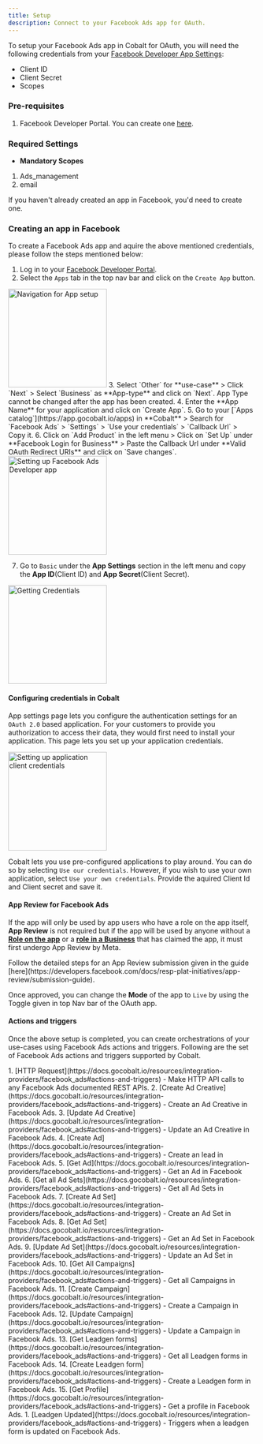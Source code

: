 ```yaml
---
title: Setup
description: Connect to your Facebook Ads app for OAuth.
---
```


To setup your Facebook Ads app in Cobalt for OAuth, you will need the following credentials from your [Facebook Developer App Settings](https://developers.facebook.com/apps/):
- Client ID
- Client Secret 
- Scopes

### Pre-requisites

1. Facebook Developer Portal. You can create one [here](https://www.facebook.com/r.php?next=https%3A%2F%2Fdevelopers.facebook.com%2Fapps%2F&locale=en_GB&display=page).

### Required Settings

* **Mandatory Scopes** 
1. Ads_management
2. email

<Info>If you haven't already created an app in Facebook, you'd need to create one.</Info>

### Creating an app in Facebook

To create a Facebook Ads app and aquire the above mentioned credentials, please follow the steps mentioned below:

1. Log in to your [Facebook Developer Portal](https://developers.facebook.com/apps/).
2. Select the `Apps` tab in the top nav bar and click on the `Create App` button.
<img height="200" src="/images/fb_ads/fb_navigation.png" alt="Navigation for App setup"/>
3. Select `Other` for **use-case** > Click `Next` > Select `Business` as **App-type** and click on `Next`.
<Warning> App Type cannot be changed after the app has been created.</Warning>
4. Enter the **App Name** for your application and click on `Create App`.
5. Go to your [`Apps catalog`](https://app.gocobalt.io/apps) in **Cobalt** > Search for `Facebook Ads` > `Settings` > `Use your credentials` > `Callback Url` > Copy it.
6. Click on `Add Product` in the left menu > Click on `Set Up` under **Facebook Login for Business** > Paste the Callback Url under **Valid OAuth Redirect URIs** and click on `Save changes`.
<img height="200" src="/images/fb_ads/fb_config.png" alt="Setting up Facebook Ads Developer app"/>

7. Go to `Basic` under the **App Settings** section in the left menu and copy the **App ID**(Client ID) and **App Secret**(Client Secret).
<img height="200" src="/images/fb_ads/fb_credentials.png" alt="Getting Credentials"/>

#### Configuring credentials in Cobalt
App settings page lets you configure the authentication settings for an `OAuth 2.0` based application. For your customers to provide you authorization to access their data,
they would first need to install your application. This page lets you set up your application credentials.

<img height="200" src="/images/fb_ads/fb_cobalt.png" alt="Setting up application client credentials"/>

Cobalt lets you use pre-configured applications to play around. You can do so by selecting `Use our credentials`. However, if you wish to use your own application,
select `Use your own credentials`. Provide the aquired Client Id and Client secret and save it.

#### App Review for Facebook Ads

If the app will only be used by app users who have a role on the app itself, **App Review** is not required but if the app will be used by anyone without a [**Role on the app**](https://developers.facebook.com/docs/development#roles) or a [**role in a Business**](https://www.facebook.com/business/help/442345745885606?id=180505742745347) that has claimed the app, it must first undergo App Review by Meta.

<Tip>
Follow the detailed steps for an App Review submission given in the guide [here](https://developers.facebook.com/docs/resp-plat-initiatives/app-review/submission-guide).
</Tip>

Once approved, you can change the **Mode** of the app to `Live` by using the Toggle given in top Nav bar of the OAuth app.


#### Actions and triggers
Once the above setup is completed, you can create orchestrations of your use-cases using Facebook Ads actions and triggers. Following are the set of Facebook Ads actions and triggers
supported by Cobalt.

<Tabs>
  <Tab title="Actions">
     1. [HTTP Request](https://docs.gocobalt.io/resources/integration-providers/facebook_ads#actions-and-triggers) - Make HTTP API calls to any Facebook Ads documented REST APIs.
     2. [Create Ad Creative](https://docs.gocobalt.io/resources/integration-providers/facebook_ads#actions-and-triggers) - Create an Ad Creative in Facebook Ads.
     3. [Update Ad Creative](https://docs.gocobalt.io/resources/integration-providers/facebook_ads#actions-and-triggers) - Update an Ad Creative in Facebook Ads.
     4. [Create Ad](https://docs.gocobalt.io/resources/integration-providers/facebook_ads#actions-and-triggers) - Create an lead in Facebook Ads.
     5. [Get Ad](https://docs.gocobalt.io/resources/integration-providers/facebook_ads#actions-and-triggers) - Get an Ad in Facebook Ads.
     6. [Get all Ad Sets](https://docs.gocobalt.io/resources/integration-providers/facebook_ads#actions-and-triggers) - Get all Ad Sets in Facebook Ads.
     7. [Create Ad Set](https://docs.gocobalt.io/resources/integration-providers/facebook_ads#actions-and-triggers) - Create an Ad Set in Facebook Ads.
     8. [Get Ad Set](https://docs.gocobalt.io/resources/integration-providers/facebook_ads#actions-and-triggers) - Get an Ad Set in Facebook Ads.
     9. [Update Ad Set](https://docs.gocobalt.io/resources/integration-providers/facebook_ads#actions-and-triggers) - Update an Ad Set in Facebook Ads.
     10. [Get All Campaigns](https://docs.gocobalt.io/resources/integration-providers/facebook_ads#actions-and-triggers) - Get all Campaigns in Facebook Ads.
     11. [Create Campaign](https://docs.gocobalt.io/resources/integration-providers/facebook_ads#actions-and-triggers) - Create a Campaign in Facebook Ads.
     12. [Update Campaign](https://docs.gocobalt.io/resources/integration-providers/facebook_ads#actions-and-triggers) - Update a Campaign in Facebook Ads.
     13. [Get Leadgen forms](https://docs.gocobalt.io/resources/integration-providers/facebook_ads#actions-and-triggers) - Get all Leadgen forms in Facebook Ads.
     14. [Create Leadgen form](https://docs.gocobalt.io/resources/integration-providers/facebook_ads#actions-and-triggers) - Create a Leadgen form in Facebook Ads.
     15. [Get Profile](https://docs.gocobalt.io/resources/integration-providers/facebook_ads#actions-and-triggers) - Get a profile in Facebook Ads.
  </Tab>
  
  <Tab title="Triggers">
         1. [Leadgen Updated](https://docs.gocobalt.io/resources/integration-providers/facebook_ads#actions-and-triggers) - Triggers when a leadgen form is updated on Facebook Ads.
  </Tab>
</Tabs>